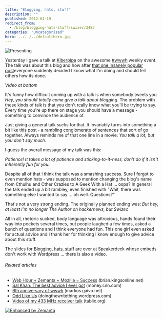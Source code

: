 ```yaml
---
title: "Blogging, hats, stuff"
description: ""
published: 2012-01-19
redirect_from:
  - /blog/blogging-hats-stuff/swizec/3483
categories: "Uncategorized"
hero: ../../../defaultHero.jpg
---
```


![Presenting](https://swizec.com/wp-content/uploads/2012/01/5AVGVH1VUM5DXZFON5TXZN4EWVHI1EK5D5AMTZIUON1SQBHW1.jpg "Presenting")

Yesterday I gave a talk at [Kiberpipa](<http://maps.google.com/maps?ll=46.056184,14.503798&spn=0.005,0.005&q=46.056184,14.503798 (Kiberpipa)&t=h> "Kiberpipa") on the awesome [#wwwh](https://twitter.com/#!/search?q=%23wwwh) weekly event. The talk was about this blog and how after [that one insanely popular post](https://swizec.com/blog/why-programmers-work-at-night-2/ "Why programmers work at night")everyone suddenly decided I know what I'm doing and should tell others how its done.

_Video at bottom_

It's funny how difficult coming up with a talk is when somebody tweets you _Hey, you should totally come give a talk about blogging._ The problem with these kinds of talk is that you don't really know what you'll be trying to say. Every time you're up there on stage you should have a message - something to convince the audience of.

Just giving a general talk _sucks_ for that. It invariably turns into something a bit like this post - a rambling conglomerate of sentences that sort of go together. Always reminds me of that one line in a movie: _You talk a lot, but you don't say much._

I guess the overall message of my talk was this:

_Patience! It takes a lot of patience and sticking-to-it-ness, don't do if it isn't inherently fun for you._

Despite all of that I think the talk was a smashing success. Sure I forgot to even mention hats - was supposed to mention changing the blog's name from Cthulhu and Other Crazies to A Geek With a Hat ... oops? In general the talk ended up a bit rambley, even finished with "Wait, there was something else I wanted to say ... oh well. Questions?"

That's not a very strong ending. The originally planned ending was: _But hey, at least I'm no longer The Author on hackernews, but Swizec_

All in all, rhetoric sucked, body language was attrocious, hands found their way into pockets several times, but people laughed a few times, asked a bunch of questions and I think everyone had fun. This one girl even asked for actual advice and I thank her for thinking I know enough to give advice about this stuff.

The slides for [Blogging, hats, stuff](http://speakerdeck.com/u/swizec/p/blogging-hats-stuff) are over at Speakerdeck whose embeds don't work with Wordpress ... there is also a video.

###### Related articles

- [Web Hour + Zemanta + Mozilla = Success](http://brian.kingsonline.net/talk/2011/10/web-hour-zemanta-mozilla-success/) (brian.kingsonline.net)
- [Sal Khan: The best advice I ever got](http://r.zemanta.com/?u=http%3A//money.cnn.com/2012/01/13/technology/sal_khan_best_advice.fortune/index.htm&a=71417522&rid=d059e249-7cef-4f9a-9287-844dce83e91a&e=23df49d4c5da66b3b023eda0ebdb9d56) (money.cnn.com)
- [6th anniversary of wwwh](http://markos.gaivo.net/blog/?p=807) (markos.gaivo.net)
- [Odd Like Us](http://doingthewritething.wordpress.com/2012/01/17/odd-like-us/) (doingthewritething.wordpress.com)
- [Video of my 433 MHz receiver talk](http://www.tablix.org/~avian/blog/archives/2012/01/video_of_my_433_mhz_receiver_talk/) (tablix.org)

[![Enhanced by Zemanta](https://img.zemanta.com/zemified_e.png?x-id=d059e249-7cef-4f9a-9287-844dce83e91a)](http://www.zemanta.com/ "Enhanced by Zemanta")

